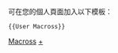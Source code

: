 可在您的個人頁面加入以下模板：
<pre>{{User Macross}}</pre>
[[Category:依喜歡的動漫作品區分的維基人|Macross]]
[[Category:超時空要塞|+]]